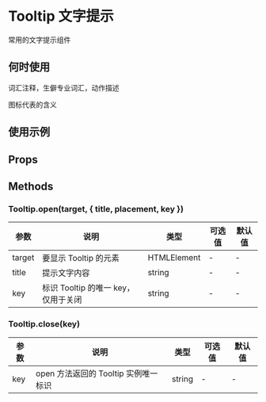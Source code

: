 # Tooltip 文字提示

常用的文字提示组件

## 何时使用

词汇注释，生僻专业词汇，动作描述

图标代表的含义

## 使用示例

<!-- Inject Stories -->

## Props

<!-- Inject Props -->

## Methods

### Tooltip.open(target, { title, placement, key })

| 参数   | 说明                                | 类型        | 可选值 | 默认值 |
| ------ | ----------------------------------- | ----------- | ------ | ------ |
| target | 要显示 Tooltip 的元素               | HTMLElement | -      | -      |
| title  | 提示文字内容                        | string      | -      | -      |
| key    | 标识 Tooltip 的唯一 key，仅用于关闭 | string      | -      | -      |

### Tooltip.close(key)

| 参数 | 说明                                 | 类型   | 可选值 | 默认值 |
| ---- | ------------------------------------ | ------ | ------ | ------ |
| key  | open 方法返回的 Tooltip 实例唯一标识 | string | -      | -      |
